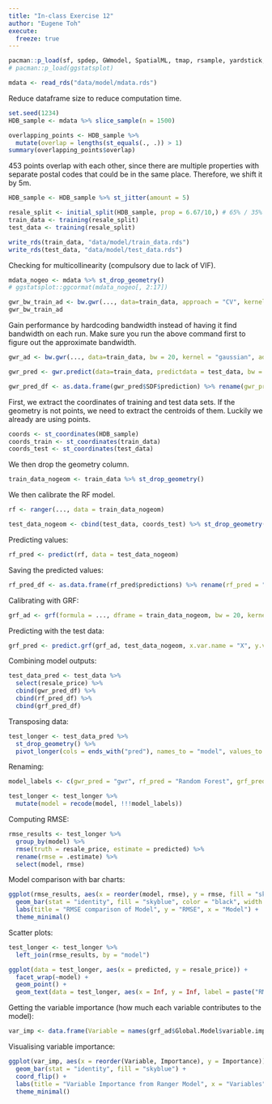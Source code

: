 ```yaml
---
title: "In-class Exercise 12"
author: "Eugene Toh"
execute:
  freeze: true
---
```


```r
pacman::p_load(sf, spdep, GWmodel, SpatialML, tmap, rsample, yardstick, tidyverse, knitr, kableExtra, spatialRF)
# pacman::p_load(ggstatsplot)
```

```r
mdata <- read_rds("data/model/mdata.rds")
```

Reduce dataframe size to reduce computation time.

```r
set.seed(1234)
HDB_sample <- mdata %>% slice_sample(n = 1500)
```

```r
overlapping_points <- HDB_sample %>%
  mutate(overlap = lengths(st_equals(., .)) > 1)
summary(overlapping_points$overlap)
```

453 points overlap with each other, since there are multiple properties with separate postal codes that could be in the same place. Therefore, we shift it by 5m.

```r
HDB_sample <- HDB_sample %>% st_jitter(amount = 5)
```

```r
resale_split <- initial_split(HDB_sample, prop = 6.67/10,) # 65% / 35%
train_data <- training(resale_split)
test_data <- training(resale_split)

write_rds(train_data, "data/model/train_data.rds")
write_rds(test_data, "data/model/test_data.rds")
```

Checking for multicollinearity (compulsory due to lack of VIF).

```r
mdata_nogeo <- mdata %>% st_drop_geometry()
# ggstatsplot::ggcormat(mdata_nogeo[, 2:17])
```

``` r
gwr_bw_train_ad <- bw.gwr(..., data=train_data, approach = "CV", kernel = "gaussian", adaptive = TRUE, longlat = FALSE)
gwr_bw_train_ad
```

Gain performance by hardcoding bandwidth instead of having it find bandwidth on each run. Make sure you run the above command first to figure out the approximate bandwidth.

``` r
gwr_ad <- bw.gwr(..., data=train_data, bw = 20, kernel = "gaussian", adaptive = TRUE, longlat = FALSE)
```

``` r
gwr_pred <- gwr.predict(data=train_data, predictdata = test_data, bw = 20, kernel = "gaussian", adaptive = TRUE, longlat = FALSE)
```

``` r
gwr_pred_df <- as.data.frame(gwr_pred$SDF$prediction) %>% rename(gwr_pred = "gwr_pred$SDF$prediction")
```

First, we extract the coordinates of training and test data sets. If the geometry is not points, we need to extract the centroids of them. Luckily we already are using points.

``` r
coords <- st_coordinates(HDB_sample)
coords_train <- st_coordinates(train_data)
coords_test <- st_coordinates(test_data)
```

We then drop the geometry column.

``` r
train_data_nogeom <- train_data %>% st_drop_geometry()
```

We then calibrate the RF model.

``` r
rf <- ranger(..., data = train_data_nogeom)
```

``` r
test_data_nogeom <- cbind(test_data, coords_test) %>% st_drop_geometry()
```

Predicting values:

``` r
rf_pred <- predict(rf, data = test_data_nogeom)
```

Saving the predicted values:

``` r
rf_pred_df <- as.data.frame(rf_pred$predictions) %>% rename(rf_pred = "rf_pred$predictions")
```

Calibrating with GRF:

``` r
grf_ad <- grf(formula = ..., dframe = train_data_nogeom, bw = 20, kernel = "adaptive", coords = coords_train)
```

Predicting with the test data:

``` r
grf_pred <- predict.grf(grf_ad, test_data_nogeom, x.var.name = "X", y.var.name = "Y", local.w = 1, global.w = 0)
```

Combining model outputs:

``` r
test_data_pred <- test_data %>%
  select(resale_price) %>%
  cbind(gwr_pred_df) %>%
  cbind(rf_pred_df) %>%
  cbind(grf_pred_df)
```

Transposing data:

``` r
test_longer <- test_data_pred %>%
  st_drop_geometry() %>%
  pivot_longer(cols = ends_with("pred"), names_to = "model", values_to = "predicted")
```

Renaming:

``` r
model_labels <- c(gwr_pred = "gwr", rf_pred = "Random Forest", grf_pred = "gwRF")

test_longer <- test_longer %>%
  mutate(model = recode(model, !!!model_labels))
```

Computing RMSE:

``` r
rmse_results <- test_longer %>%
  group_by(model) %>%
  rmse(truth = resale_price, estimate = predicted) %>%
  rename(rmse = .estimate) %>%
  select(model, rmse)
```

Model comparison with bar charts:

``` r
ggplot(rmse_results, aes(x = reorder(model, rmse), y = rmse, fill = "skyblue")) +
  geom_bar(stat = "identity", fill = "skyblue", color = "black", width = 0.7) +
  labs(title = "RMSE comparison of Model", y = "RMSE", x = "Model") +
  theme_minimal()
```

Scatter plots:

``` r
test_longer <- test_longer %>%
  left_join(rmse_results, by = "model")

ggplot(data = test_longer, aes(x = predicted, y = resale_price)) +
  facet_wrap(~model) +
  geom_point() +
  geom_text(data = test_longer, aes(x = Inf, y = Inf, label = paste("RMSE: ", round(rmse, 2))), hjust = 1.1, vjust = 1.1, color = "black", size = 4)
```

Getting the variable importance (how much each variable contributes to the model):

``` r
var_imp <- data.frame(Variable = names(grf_ad$Global.Model$variable.importance), Importance = grf_ad$Global.Model$variable.importance)
```

Visualising variable importance:

``` r
ggplot(var_imp, aes(x = reorder(Variable, Importance), y = Importance)) +
  geom_bar(stat = "identity", fill = "skyblue") +
  coord_flip() +
  labs(title = "Variable Importance from Ranger Model", x = "Variables", y = "Importance") +
  theme_minimal()
```
